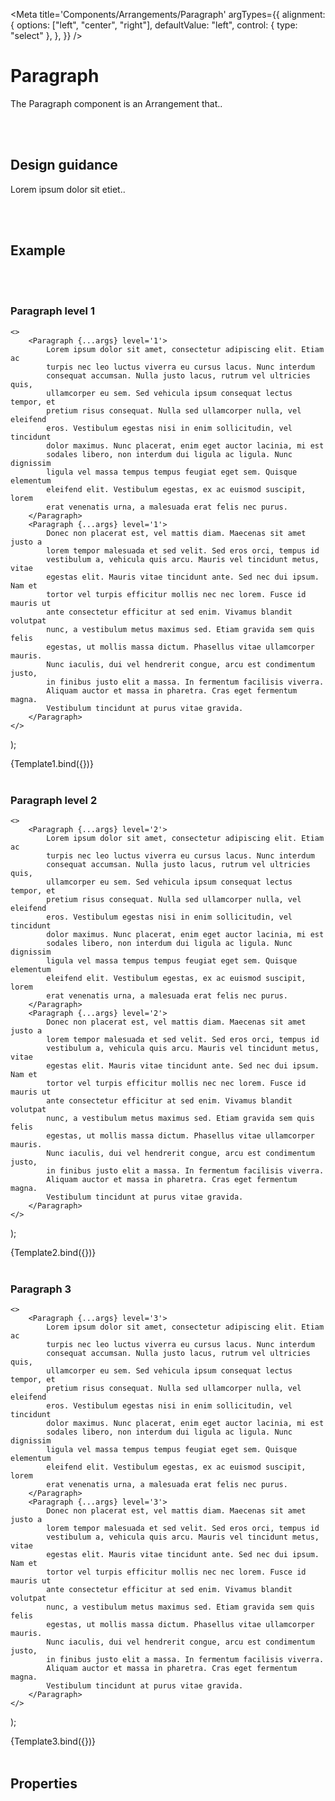 

<Meta
	title='Components/Arrangements/Paragraph'
	argTypes={{
		alignment: {
			options: ["left", "center", "right"],
			defaultValue: "left",
			control: { type: "select" },
		},
	}}
/>

# Paragraph

The Paragraph component is an Arrangement that..

<br />
<br />

## Design guidance

Lorem ipsum dolor sit etiet..

<br />
<br />

## Example

<br />
<br />

### Paragraph level 1

	<>
		<Paragraph {...args} level='1'>
			Lorem ipsum dolor sit amet, consectetur adipiscing elit. Etiam ac
			turpis nec leo luctus viverra eu cursus lacus. Nunc interdum
			consequat accumsan. Nulla justo lacus, rutrum vel ultricies quis,
			ullamcorper eu sem. Sed vehicula ipsum consequat lectus tempor, et
			pretium risus consequat. Nulla sed ullamcorper nulla, vel eleifend
			eros. Vestibulum egestas nisi in enim sollicitudin, vel tincidunt
			dolor maximus. Nunc placerat, enim eget auctor lacinia, mi est
			sodales libero, non interdum dui ligula ac ligula. Nunc dignissim
			ligula vel massa tempus tempus feugiat eget sem. Quisque elementum
			eleifend elit. Vestibulum egestas, ex ac euismod suscipit, lorem
			erat venenatis urna, a malesuada erat felis nec purus.
		</Paragraph>
		<Paragraph {...args} level='1'>
			Donec non placerat est, vel mattis diam. Maecenas sit amet justo a
			lorem tempor malesuada et sed velit. Sed eros orci, tempus id
			vestibulum a, vehicula quis arcu. Mauris vel tincidunt metus, vitae
			egestas elit. Mauris vitae tincidunt ante. Sed nec dui ipsum. Nam et
			tortor vel turpis efficitur mollis nec nec lorem. Fusce id mauris ut
			ante consectetur efficitur at sed enim. Vivamus blandit volutpat
			nunc, a vestibulum metus maximus sed. Etiam gravida sem quis felis
			egestas, ut mollis massa dictum. Phasellus vitae ullamcorper mauris.
			Nunc iaculis, dui vel hendrerit congue, arcu est condimentum justo,
			in finibus justo elit a massa. In fermentum facilisis viverra.
			Aliquam auctor et massa in pharetra. Cras eget fermentum magna.
			Vestibulum tincidunt at purus vitae gravida.
		</Paragraph>
	</>
);

<Canvas>
	<Story name='Paragraph level 1'>{Template1.bind({})}</Story>
</Canvas>

<br />
<br />

### Paragraph level 2

	<>
		<Paragraph {...args} level='2'>
			Lorem ipsum dolor sit amet, consectetur adipiscing elit. Etiam ac
			turpis nec leo luctus viverra eu cursus lacus. Nunc interdum
			consequat accumsan. Nulla justo lacus, rutrum vel ultricies quis,
			ullamcorper eu sem. Sed vehicula ipsum consequat lectus tempor, et
			pretium risus consequat. Nulla sed ullamcorper nulla, vel eleifend
			eros. Vestibulum egestas nisi in enim sollicitudin, vel tincidunt
			dolor maximus. Nunc placerat, enim eget auctor lacinia, mi est
			sodales libero, non interdum dui ligula ac ligula. Nunc dignissim
			ligula vel massa tempus tempus feugiat eget sem. Quisque elementum
			eleifend elit. Vestibulum egestas, ex ac euismod suscipit, lorem
			erat venenatis urna, a malesuada erat felis nec purus.
		</Paragraph>
		<Paragraph {...args} level='2'>
			Donec non placerat est, vel mattis diam. Maecenas sit amet justo a
			lorem tempor malesuada et sed velit. Sed eros orci, tempus id
			vestibulum a, vehicula quis arcu. Mauris vel tincidunt metus, vitae
			egestas elit. Mauris vitae tincidunt ante. Sed nec dui ipsum. Nam et
			tortor vel turpis efficitur mollis nec nec lorem. Fusce id mauris ut
			ante consectetur efficitur at sed enim. Vivamus blandit volutpat
			nunc, a vestibulum metus maximus sed. Etiam gravida sem quis felis
			egestas, ut mollis massa dictum. Phasellus vitae ullamcorper mauris.
			Nunc iaculis, dui vel hendrerit congue, arcu est condimentum justo,
			in finibus justo elit a massa. In fermentum facilisis viverra.
			Aliquam auctor et massa in pharetra. Cras eget fermentum magna.
			Vestibulum tincidunt at purus vitae gravida.
		</Paragraph>
	</>
);

<Canvas>
	<Story name='Paragraph level 2'>{Template2.bind({})}</Story>
</Canvas>

<br />
<br />

### Paragraph 3

	<>
		<Paragraph {...args} level='3'>
			Lorem ipsum dolor sit amet, consectetur adipiscing elit. Etiam ac
			turpis nec leo luctus viverra eu cursus lacus. Nunc interdum
			consequat accumsan. Nulla justo lacus, rutrum vel ultricies quis,
			ullamcorper eu sem. Sed vehicula ipsum consequat lectus tempor, et
			pretium risus consequat. Nulla sed ullamcorper nulla, vel eleifend
			eros. Vestibulum egestas nisi in enim sollicitudin, vel tincidunt
			dolor maximus. Nunc placerat, enim eget auctor lacinia, mi est
			sodales libero, non interdum dui ligula ac ligula. Nunc dignissim
			ligula vel massa tempus tempus feugiat eget sem. Quisque elementum
			eleifend elit. Vestibulum egestas, ex ac euismod suscipit, lorem
			erat venenatis urna, a malesuada erat felis nec purus.
		</Paragraph>
		<Paragraph {...args} level='3'>
			Donec non placerat est, vel mattis diam. Maecenas sit amet justo a
			lorem tempor malesuada et sed velit. Sed eros orci, tempus id
			vestibulum a, vehicula quis arcu. Mauris vel tincidunt metus, vitae
			egestas elit. Mauris vitae tincidunt ante. Sed nec dui ipsum. Nam et
			tortor vel turpis efficitur mollis nec nec lorem. Fusce id mauris ut
			ante consectetur efficitur at sed enim. Vivamus blandit volutpat
			nunc, a vestibulum metus maximus sed. Etiam gravida sem quis felis
			egestas, ut mollis massa dictum. Phasellus vitae ullamcorper mauris.
			Nunc iaculis, dui vel hendrerit congue, arcu est condimentum justo,
			in finibus justo elit a massa. In fermentum facilisis viverra.
			Aliquam auctor et massa in pharetra. Cras eget fermentum magna.
			Vestibulum tincidunt at purus vitae gravida.
		</Paragraph>
	</>
);

<Canvas>
	<Story
		name='Paragraph level 3'
		args={{
			level: "3",
			text: "This is paragraph level 3",
		}}
	>
		{Template3.bind({})}
	</Story>
</Canvas>

<br />
<br />

## Properties

<Props story='Paragraph level 1' />

<br />
<br />
